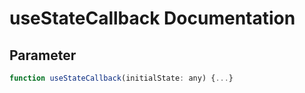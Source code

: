 
<Meta title="Hooks/useStateCallback"  />

# useStateCallback Documentation
<Preview>
  <Story name="useStateCallback">
    
  </Story>
</Preview>

## Parameter
```js
function useStateCallback(initialState: any) {...}
```
